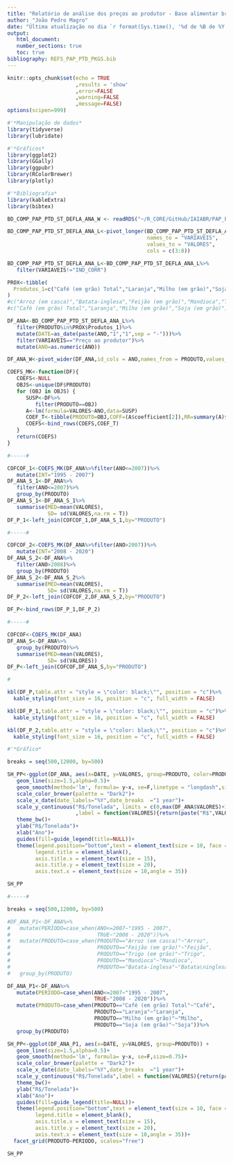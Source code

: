```yaml
---
title: "Relatório de análise dos preços ao produtor - Base alimentar brasileira"
author: "João Pedro Magro"
date: "Última atualização no dia `r format(Sys.time(), '%d de %B de %Y')`"
output: 
   html_document:
   number_sections: true
   toc: true
bibliography: REFS_PAP_PTD_PKGS.bib
---
```

```r
knitr::opts_chunk$set(echo = TRUE
                      ,results = 'show'
                      ,error=FALSE
                      ,warning=FALSE
                      ,message=FALSE)
options(scipen=999)
```

```r
#'*Manipulação de dados*
library(tidyverse)
library(lubridate)

#'*Gráficos*
library(ggplot2)
library(GGally)
library(ggpubr)
library(RColorBrewer)
library(plotly)

#'*Bibliografia*
library(kableExtra)
library(bibtex)
```

```r
BD_COMP_PAP_PTD_ST_DEFLA_ANA_W <- readRDS("~/R_CORE/GitHub/IAIABR/PAP_PTD/PAP_PTD_DADOS/BD_COMP_PAP_PTD_ST_DEFLA_ANA_W.rds")

BD_COMP_PAP_PTD_ST_DEFLA_ANA_L<-pivot_longer(BD_COMP_PAP_PTD_ST_DEFLA_ANA_W,
                                             names_to = "VARIAVEIS",
                                             values_to = "VALORES",
                                             cols = c(3:8))

BD_COMP_PAP_PTD_ST_DEFLA_ANA_L<-BD_COMP_PAP_PTD_ST_DEFLA_ANA_L%>%
   filter(VARIAVEIS!="IND_CORR")

PROX<-tibble(
  Produtos_1=c("Café (em grão) Total","Laranja","Milho (em grão)","Soja (em grão)")
)
#c("Arroz (em casca)","Batata-inglesa","Feijão (em grão)","Mandioca","Trigo (em grão)")
#c("Café (em grão) Total","Laranja","Milho (em grão)","Soja (em grão)")

```


```r
DF_ANA<-BD_COMP_PAP_PTD_ST_DEFLA_ANA_L%>%
   filter(PRODUTO%in%PROX$Produtos_1)%>%
   mutate(DATE=as_date(paste(ANO,"1","1",sep = "-")))%>%
   filter(VARIAVEIS=="Preço ao produtor")%>%
   mutate(ANO=as.numeric(ANO))

DF_ANA_W<-pivot_wider(DF_ANA,id_cols = ANO,names_from = PRODUTO,values_from = VALORES)

COEFS_MK<-function(DF){
   COEFS<-NULL
   OBJS<-unique(DF$PRODUTO)
   for (OBJ in OBJS) {
      SUSP<-DF%>%
         filter(PRODUTO==OBJ)
      A<-lm(formula=VALORES~ANO,data=SUSP)
      COEF_T<-tibble(PRODUTO=OBJ,COFF=(A$coefficient[2]),RR=summary(A)$r.squared)
      COEFS<-bind_rows(COEFS,COEF_T)
   }
   return(COEFS)
}

#-----#

COFCOF_1<-COEFS_MK(DF_ANA%>%filter(ANO<=2007))%>%
   mutate(INT="1995 - 2007")
DF_ANA_S_1<-DF_ANA%>%
   filter(ANO<=2007)%>%
   group_by(PRODUTO)
DF_ANA_S_1<-DF_ANA_S_1%>%
   summarise(MED=mean(VALORES),
             SD= sd(VALORES,na.rm = T))
DF_P_1<-left_join(COFCOF_1,DF_ANA_S_1,by="PRODUTO")

#-----#

COFCOF_2<-COEFS_MK(DF_ANA%>%filter(ANO>2007))%>%
   mutate(INT="2008 - 2020")
DF_ANA_S_2<-DF_ANA%>%
   filter(ANO>2008)%>%
   group_by(PRODUTO)
DF_ANA_S_2<-DF_ANA_S_2%>%
   summarise(MED=mean(VALORES),
             SD= sd(VALORES,na.rm = T))
DF_P_2<-left_join(COFCOF_2,DF_ANA_S_2,by="PRODUTO")

DF_P<-bind_rows(DF_P_1,DF_P_2)

#-----#

COFCOF<-COEFS_MK(DF_ANA)
DF_ANA_S<-DF_ANA%>%
   group_by(PRODUTO)%>%
   summarise(MED=mean(VALORES),
             SD= sd(VALORES))
DF_P<-left_join(COFCOF,DF_ANA_S,by="PRODUTO")

#

kbl(DF_P,table.attr = "style = \"color: black;\"", position = "c")%>%
  kable_styling(font_size = 16, position = "c", full_width = FALSE)

kbl(DF_P_1,table.attr = "style = \"color: black;\"", position = "c")%>%
  kable_styling(font_size = 16, position = "c", full_width = FALSE)

kbl(DF_P_2,table.attr = "style = \"color: black;\"", position = "c")%>%
  kable_styling(font_size = 16, position = "c", full_width = FALSE)
```

```r
#'*Gráfico*

breaks = seq(500,12000, by=500)

SH_PP<-ggplot(DF_ANA, aes(x=DATE, y=VALORES, group=PRODUTO, color=PRODUTO)) +
   geom_line(size=1.5,alpha=0.5)+ 
   geom_smooth(method='lm', formula= y~x, se=F,linetype = "longdash",size=0.75)+
   scale_color_brewer(palette = "Dark2")+
   scale_x_date(date_labels="%Y",date_breaks  ="1 year")+
   scale_y_continuous("R$/Tonelada", limits = c(0,max(DF_ANA$VALORES)+1)
                      ,label = function(VALORES){return(paste("R$",VALORES))}, breaks =breaks)+
   theme_bw()+
   ylab("R$/Tonelada")+
   xlab("Ano")+
   guides(fill=guide_legend(title=NULL))+
   theme(legend.position="bottom",text = element_text(size = 10, face = "bold"),
         legend.title = element_blank(),
         axis.title.x = element_text(size = 15),
         axis.title.y = element_text(size = 20),
         axis.text.x = element_text(size = 10,angle = 35))

SH_PP

#-----#

breaks = seq(500,12000, by=500)

#DF_ANA_P1<-DF_ANA%>%
#   mutate(PERIODO=case_when(ANO<=2007~"1995 - 2007",
#                            TRUE~"2008 - 2020"))%>%
#   mutate(PRODUTO=case_when(PRODUTO=="Arroz (em casca)"~"Arroz",
#                            PRODUTO=="Feijão (em grão)"~"Feijão",
#                            PRODUTO=="Trigo (em grão)"~"Trigo",
#                            PRODUTO=="Mandioca"~"Mandioca",
#                            PRODUTO=="Batata-inglesa"~"Batata\ninglesa"))%>%
#   group_by(PRODUTO)

DF_ANA_P1<-DF_ANA%>%
   mutate(PERIODO=case_when(ANO<=2007~"1995 - 2007",
                            TRUE~"2008 - 2020"))%>%
   mutate(PRODUTO=case_when(PRODUTO=="Café (em grão) Total"~"Café",
                            PRODUTO=="Laranja"~"Laranja",
                            PRODUTO=="Milho (em grão)"~"Milho",
                            PRODUTO=="Soja (em grão)"~"Soja"))%>%
   group_by(PRODUTO)

SH_PP<-ggplot(DF_ANA_P1, aes(x=DATE, y=VALORES, group=PRODUTO)) +
   geom_line(size=1.5,alpha=0.5)+ 
   geom_smooth(method='lm', formula= y~x, se=F,size=0.75)+
   scale_color_brewer(palette = "Dark2")+
   scale_x_date(date_labels="%Y",date_breaks  ="1 year")+
   scale_y_continuous("R$/Tonelada",label = function(VALORES){return(paste("R$",VALORES))})+
   theme_bw()+
   ylab("R$/Tonelada")+
   xlab("Ano")+
   guides(fill=guide_legend(title=NULL))+
   theme(legend.position="bottom",text = element_text(size = 10, face = "bold"),
         legend.title = element_blank(),
         axis.title.x = element_text(size = 15),
         axis.title.y = element_text(size = 20),
         axis.text.x = element_text(size = 10,angle = 35))+ 
  facet_grid(PRODUTO~PERIODO, scales="free")

SH_PP


```

